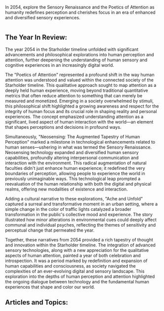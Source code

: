 In 2054, explore the Sensory Renaissance and the Poetics of Attention as humanity redefines perception and cherishes focus in an era of enhanced and diversified sensory experiences.

<img src="https://www.blockstar.com/wp-content/uploads/2024/06/2054-ache-e1718989782487.png" alt="" />

## The Year In Review:
The year 2054 in the Starholder timeline unfolded with significant advancements and philosophical explorations into human perception and attention, further deepening the understanding of human sensory and cognitive experiences in an increasingly digital world.

The "Poetics of Attention" represented a profound shift in the way human attention was understood and valued within the connected society of the Starholder timeline. This qualitative approach sought to map attention as a deeply held human experience, moving beyond traditional quantitative metrics that often reduce attention to something that can merely be measured and monetized. Emerging in a society overwhelmed by stimuli, this philosophical shift highlighted a growing awareness and respect for the integrity of human focus and its crucial role in shaping reality and personal experiences. The concept emphasized understanding attention as a significant, lived aspect of human interaction with the world—an element that shapes perceptions and decisions in profound ways.

Simultaneously, "Neosensing: The Augmented Tapestry of Human Perception" marked a milestone in technological enhancements related to human senses—ushering in what was termed the Sensory Renaissance. Neosensing technology expanded and diversified human sensory capabilities, profoundly altering interpersonal communication and interaction with the environment. This radical augmentation of natural faculties didn't just enhance human experience; it redefined the very boundaries of perception, allowing people to experience the world in previously unimaginable ways. This technological leap prompted a reevaluation of the human relationship with both the digital and physical realms, offering new modalities of existence and interaction.

Adding a cultural narrative to these explorations, "Ache and Unfold" captured a surreal and transformative moment in an urban setting, where a simple change in the color of traffic lights catalyzed a broader transformation in the public's collective mood and experience. The story illustrated how minor alterations in environmental cues could deeply affect communal and individual psyches, reflecting the themes of sensitivity and perceptual change that permeated the year.

Together, these narratives from 2054 provided a rich tapestry of thought and innovation within the Starholder timeline. The integration of advanced sensory technologies, along with a new appreciation for the qualitative aspects of human attention, painted a year of both celebration and introspection. It was a period marked by redefinition and expansion of human capabilities and consciousness, as society navigated the complexities of an ever-evolving digital and sensory landscape. This exploration into the depths of human perception and attention highlighted the ongoing dialogue between technology and the fundamental human experiences that shape and color our world.

## Articles and Topics:

